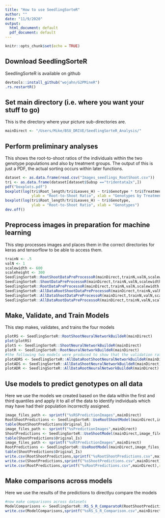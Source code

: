 ```yaml
---
title: "How to use SeedlingSorteR"
author: ""
date: "11/9/2020"
output:
  html_document: default
  pdf_document: default
---
```


```r
knitr::opts_chunk$set(echo = TRUE)
```
## Download SeedlingSorteR
SeedlingSorteR is available on github
```r
devtools::install_github("wojahn/G2PMineR")
.rs.restartR()
```
## Set main directory (i.e. where you want your stuff to go)
This is the directory where your picture sub-directories are.
```r
mainDirect <- "/Users/Mike/BSU_DRIVE/SeedlingSorteR_Analysis/"
```

## Perform preliminary analyses
This shows the root-to-shoot ratios of the individuals within the two genotype populations and also by treatment groups.  The output of this is just a PDF, the actual sorting occurs within later functions.

```r
dataset <- as.data.frame(read.csv("Images_seedlings_RootShoot.csv"))
tri <- as.data.frame(dataset[dataset$Subsp =="tridentata2x",])
pdf("boxplots.pdf")
boxplot(log(tri$Root_length/tri$Leaves_H) ~ tri$Genotype * tri$Treatment,
            ylab = "Root-to-Shoot Ratio", xlab = "Genotypes by Treatment")
boxplot(log(tri$Root_length/tri$Leaves_H) ~ tri$Genotype,
            ylab = "Root-to-Shoot Ratio", xlab = "Genotypes")
dev.off()
```

## Preprocess images in preparation for machine learning
This step processes images and places them in the correct directories for keras and tensorflow to be able to access them.
```r
trainN <- .5
valN <- 1
scalewidth <- 600
scaleheight <- 300
SeedlingSorteR::RootShootDataPreProcessoR(mainDirect,trainN,valN,scalewidth,scaleheight)
SeedlingSorteR::ShootDataPreProcessoR(mainDirect,trainN,valN,scalewidth,scaleheight)
SeedlingSorteR::RootDataPreProcessoR(mainDirect,trainN,valN,scalewidth,scaleheight)
SeedlingSorteR::AllDataRootShootDataPreProcessoR(mainDirect,trainN,valN,scalewidth,scaleheight)
SeedlingSorteR::AllDataShootDataPreProcessoR(mainDirect,trainN,valN,scalewidth,scaleheight)
SeedlingSorteR::AllDataRootDataPreProcessoR(mainDirect,trainN,valN,scalewidth,scaleheight)

```

## Make, Validate, and Train Models
This step makes, validates, and trains the four models
```r
plotRS <- SeedlingSorteR::RootShootNeuralNetworkBuildeR(mainDirect)
plot(plotRS)
plotS <- SeedlingSorteR::ShootNeuralNetworkBuildeR(mainDirect)
plotR <- SeedlingSorteR::RootNeuralNetworkBuildeR(mainDirect)
#the following two models were produced to show that the validation rate of the models using all of the data is low
plotADRS <- SeedlingSorteR::AllDataRootShootNeuralNetworkBuildeR(mainDirect)
plotADS <- SeedlingSorteR::AllDataShootNeuralNetworkBuildeR(mainDirect)
plotADR <- SeedlingSorteR::AllDataRootNeuralNetworkBuildeR(mainDirect)
```

## Use models to predict genotypes on all data
Here we use the models we created based on the data within the first and third quantiles and apply it to all of the data to identify individuals which may have had their population incorrectly assigned.
```r

image_files_path <- sprintf("%sRSPredictionImages",mainDirect)
RootShootPredictions <- SeedlingSorteR::UseRootShootModel(mainDirect,image_files_path)
table(RootShootPredictions$Original_Is)
image_files_path <- sprintf("%sPredictionImages",mainDirect)
ShootPredictions <- SeedlingSorteR::UseShootModel(mainDirect,image_files_path)
table(ShootPredictions$Original_Is)
image_files_path <- sprintf("%sRtPredictionImages",mainDirect)
RootPredictions <- SeedlingSorteR::UseRootModel(mainDirect,image_files_path)
table(ShootPredictions$Original_Is)
write.csv(RootShootPredictions,sprintf("%sRootShootPredictions.csv",mainDirect),row.names=F)
write.csv(ShootPredictions,sprintf("%sShootPredictions.csv",mainDirect),row.names=F)
write.csv(RootPredictions,sprintf("%sRootPredictions.csv",mainDirect),row.names=F)
```

## Make comparisons across models
Here we use the results of the predictions to directlyu compare the models

```r

#now make comparisons across datasets
ModelComparisons <- SeedlingSorteR::RS_S_R_ComparatoR(RootShootPredictions, ShootPredictions, RootPredictions)
write.csv(ModelComparisons,sprintf("%sRS_S_R_Comparison.csv",mainDirect),row.names=F)

```
